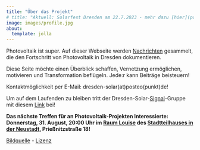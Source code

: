 ```yaml
---
title: "Über das Projekt"
# title: "Aktuell: Solarfest Dresden am 22.7.2023 - mehr dazu [hier](posts/2023-06-09-solarfest-dresden/index.qmd)"
image: images/profile.jpg
about:
  template: jolla
---
```


Photovoltaik ist super. Auf dieser Webseite werden [Nachrichten](news.qmd) gesammelt, die den Fortschritt von Photovoltaik in Dresden dokumentieren.

Diese Seite möchte einen Überblick schaffen, Vernetzung ermöglichen, motivieren und Transformation beflügeln. Jede:r kann Beiträge beisteuern!

Kontaktmöglichkeit per E-Mail: dresden-solar(at)posteo(punkt)de!

Um auf dem Laufenden zu bleiben tritt der Dresden-Solar-[Signal](https://de.wikipedia.org/wiki/Signal_(Messenger))-Gruppe mit diesem [Link](https://signal.group/#CjQKIPhjhJfJqtR-cg__86GQR-tcPxsLlILNGlyFuyUWFC3vEhAnnXu1V7DAn-mlrrg0Oyef) bei!

**Das  nächste Treffen für an Photovoltaik-Projekten Interessierte:  
Donnerstag, 31. August, 20:00 Uhr im [Raum Louise](https://www.stadtteilhaus.de/raum-louise.html) des [Stadtteilhauses in der Neustadt](https://www.stadtteilhaus.de/), Prießnitzstraße 18!**


[Bildquelle](https://commons.wikimedia.org/wiki/File:SoSie%2BSoSchiff_Ansicht.jpg) - [Lizenz](https://creativecommons.org/licenses/by-sa/3.0/deed.en)